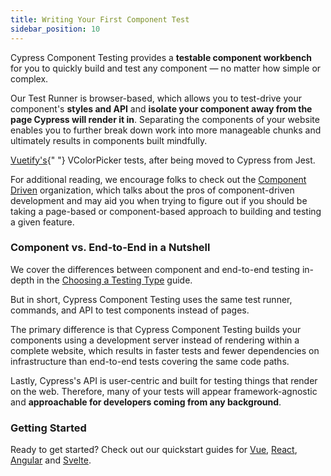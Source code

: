 ```yaml
---
title: Writing Your First Component Test
sidebar_position: 10
---
```


<CtBetaAlert></CtBetaAlert>

Cypress Component Testing provides a **testable component workbench** for you to
quickly build and test any component — no matter how simple or complex.

<!-- TODO: Simple example of icons and percy -->
<!-- TODO: Complex, heavy with business domain -->

Our Test Runner is browser-based, which allows you to test-drive your
component's **styles and API** and **isolate your component away from the page
Cypress will render it in**. Separating the components of your website enables
you to further break down work into more manageable chunks and ultimately
results in components built mindfully.

<DocsVideo src="/img/vuetify-color-picker-example.webm" />

<p style={{ fontSize: 0.85 + "rem", textAlign: "center" }}>
  <a href="https://vuetifyjs.com/en/components/color-pickers/">Vuetify's</a>{" "}
  VColorPicker tests, after being moved to Cypress from Jest.
</p>

For additional reading, we encourage folks to check out the
[Component Driven](https://componentdriven.org) organization, which talks about
the pros of component-driven development and may aid you when trying to figure
out if you should be taking a page-based or component-based approach to building
and testing a given feature.

### Component vs. End-to-End in a Nutshell

We cover the differences between component and end-to-end testing in-depth in
the [Choosing a Testing Type](/guides/core-concepts/testing-types) guide.

But in short, Cypress Component Testing uses the same test runner, commands, and
API to test components instead of pages.

The primary difference is that Cypress Component Testing builds your components
using a development server instead of rendering within a complete website, which
results in faster tests and fewer dependencies on infrastructure than end-to-end
tests covering the same code paths.

Lastly, Cypress's API is user-centric and built for testing things that render
on the web. Therefore, many of your tests will appear framework-agnostic and
**approachable for developers coming from any background**.

### Getting Started

Ready to get started? Check out our quickstart guides for
[Vue](/guides/component-testing/quickstart-vue),
[React](/guides/component-testing/quickstart-react),
[Angular](/guides/component-testing/quickstart-angular) and
[Svelte](/guides/component-testing/quickstart-svelte).
